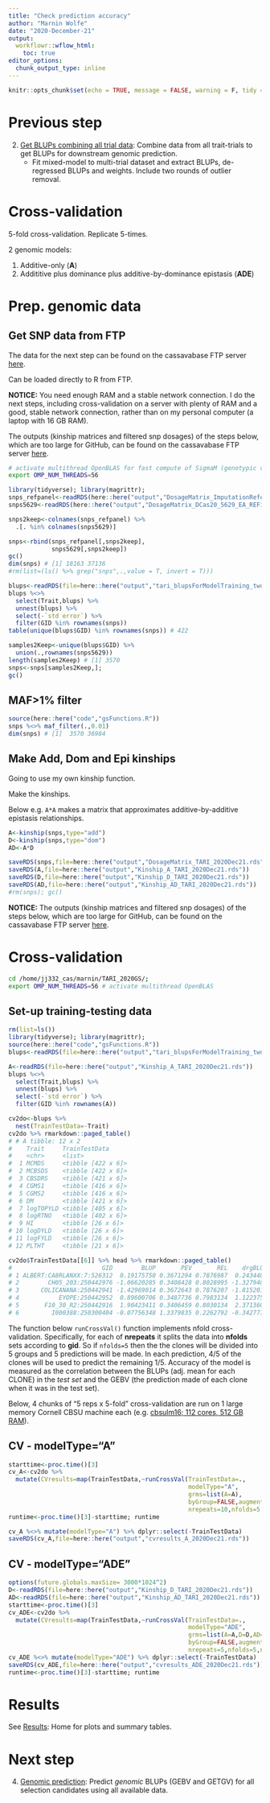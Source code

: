 ```yaml
---
title: "Check prediction accuracy"
author: "Marnin Wolfe"
date: "2020-December-21"
output: 
  workflowr::wflow_html:
    toc: true
editor_options:
  chunk_output_type: inline
---
```


```r
knitr::opts_chunk$set(echo = TRUE, message = FALSE, warning = F, tidy = T)
```

# Previous step

2. [Get BLUPs combining all trial data](02-GetBLUPs.html): Combine data from all trait-trials to get BLUPs for downstream genomic prediction. 
    -   Fit mixed-model to multi-trial dataset and extract BLUPs, de-regressed BLUPs and weights. Include two rounds of outlier removal.

# Cross-validation

5-fold cross-validation. Replicate 5-times.

2 genomic models:

1.  Additive-only (**A**)
2.  Addititive plus dominance plus additive-by-dominance epistasis (**ADE**)

# Prep. genomic data

## Get SNP data from FTP

The data for the next step can be found on the cassavabase FTP server [here](ftp://ftp.cassavabase.org/marnin_datasets/TARI_2020GS/).

Can be loaded directly to R from FTP.

**NOTICE:** You need enough RAM and a stable network connection. I do the next steps, including cross-validation on a server with plenty of RAM and a good, stable network connection, rather than on my personal computer (a laptop with 16 GB RAM).

The outputs (kinship matrices and filtered snp dosages) of the steps below, which are too large for GitHub, can be found on the cassavabase FTP server [here](ftp://ftp.cassavabase.org/marnin_datasets/TARI_2020GS/).

```bash
# activate multithread OpenBLAS for fast compute of SigmaM (genotypic var-covar matrix)
export OMP_NUM_THREADS=56
```

```r
library(tidyverse); library(magrittr); 
snps_refpanel<-readRDS(here::here("output","DosageMatrix_ImputationReferencePanel_StageVI_91119.rds"))
snps5629<-readRDS(here::here("output","DosageMatrix_DCas20_5629_EA_REFimputedAndFiltered.rds"))

snps2keep<-colnames(snps_refpanel) %>% 
  .[. %in% colnames(snps5629)]

snps<-rbind(snps_refpanel[,snps2keep],
            snps5629[,snps2keep]) 
gc()
dim(snps) # [1] 18163 37136
#rm(list=(ls() %>% grep("snps",.,value = T, invert = T)))
```

```r
blups<-readRDS(file=here::here("output","tari_blupsForModelTraining_twostage_asreml_2020Dec20.rds"))
blups %<>% 
  select(Trait,blups) %>% 
  unnest(blups) %>% 
  select(-`std error`) %>% 
  filter(GID %in% rownames(snps))
table(unique(blups$GID) %in% rownames(snps)) # 422
```

```r
samples2Keep<-unique(blups$GID) %>% 
  union(.,rownames(snps5629))
length(samples2Keep) # [1] 3570
snps<-snps[samples2Keep,]; 
gc()
```

## MAF\>1% filter

```r
source(here::here("code","gsFunctions.R"))
snps %<>% maf_filter(.,0.01)
dim(snps) # [1]  3570 36984
```

## Make Add, Dom and Epi kinships

Going to use my own kinship function.

Make the kinships.

Below e.g. `A*A` makes a matrix that approximates additive-by-additive epistasis relationships.

```r
A<-kinship(snps,type="add")
D<-kinship(snps,type="dom")
AD<-A*D

saveRDS(snps,file=here::here("output","DosageMatrix_TARI_2020Dec21.rds"))
saveRDS(A,file=here::here("output","Kinship_A_TARI_2020Dec21.rds"))
saveRDS(D,file=here::here("output","Kinship_D_TARI_2020Dec21.rds"))
saveRDS(AD,file=here::here("output","Kinship_AD_TARI_2020Dec21.rds"))
#rm(snps); gc()
```

**NOTICE:** The outputs (kinship matrices and filtered snp dosages) of the steps below, which are too large for GitHub, can be found on the cassavabase FTP server [here](ftp://ftp.cassavabase.org/marnin_datasets/TARI_2020GS/).

# Cross-validation

```bash
cd /home/jj332_cas/marnin/TARI_2020GS/; 
export OMP_NUM_THREADS=56 # activate multithread OpenBLAS 
```

## Set-up training-testing data

```r
rm(list=ls())
library(tidyverse); library(magrittr); 
source(here::here("code","gsFunctions.R"))
blups<-readRDS(file=here::here("output","tari_blupsForModelTraining_twostage_asreml_2020Dec20.rds"))

A<-readRDS(file=here::here("output","Kinship_A_TARI_2020Dec21.rds"))
blups %<>% 
  select(Trait,blups) %>% 
  unnest(blups) %>% 
  select(-`std error`) %>% 
  filter(GID %in% rownames(A))

cv2do<-blups %>%
  nest(TrainTestData=-Trait)
cv2do %>% rmarkdown::paged_table()
# # A tibble: 12 x 2
#    Trait     TrainTestData     
#    <chr>     <list>            
#  1 MCMDS     <tibble [422 x 6]>
#  2 MCBSDS    <tibble [422 x 6]>
#  3 CBSDRS    <tibble [421 x 6]>
#  4 CGMS1     <tibble [416 x 6]>
#  5 CGMS2     <tibble [416 x 6]>
#  6 DM        <tibble [421 x 6]>
#  7 logTOPYLD <tibble [405 x 6]>
#  8 logRTNO   <tibble [402 x 6]>
#  9 HI        <tibble [26 x 6]> 
# 10 logDYLD   <tibble [26 x 6]> 
# 11 logFYLD   <tibble [26 x 6]> 
# 12 PLTHT     <tibble [21 x 6]> 
```

```r
cv2do$TrainTestData[[6]] %>% head %>% rmarkdown::paged_table()
#                         GID        BLUP       PEV       REL    drgBLUP       WT
# 1 ALBERT:CA8RLANXX:7:526312  0.19175750 0.3671294 0.7876987  0.2434402 16.28405
# 2        CH05_203:250442976 -1.06620285 0.3408428 0.8028995 -1.3279406 17.41691
# 3      COLICANANA:250442941 -1.42969014 0.3672643 0.7876207 -1.8152014 16.27851
# 4           EYOPE:250442952  0.89600706 0.3487736 0.7983134  1.1223751 17.06352
# 5       F10_30_R2:250442916  1.90423411 0.3406459 0.8030134  2.3713604 17.42582
# 6         I000388:250300404 -0.07756348 1.3379835 0.2262792 -0.3427778  1.70979
```

The function below `runCrossVal()` function implements nfold cross-validation. Specifically, for each of **nrepeats** it splits the data into **nfolds** sets according to **gid**. So if `nfolds=5` then the the clones will be divided into 5 groups and 5 predictions will be made. In each prediction, 4/5 of the clones will be used to predict the remaining 1/5. Accuracy of the model is measured as the correlation between the BLUPs (adj. mean for each CLONE) in the *test set* and the GEBV (the prediction made of each clone when it was in the test set).

Below, 4 chunks of "5 reps x 5-fold" cross-validation are run on 1 large memory Cornell CBSU machine each (e.g. [cbsulm16; 112 cores, 512 GB RAM](https://biohpc.cornell.edu/lab/hardware.aspx)).

## CV - modelType="A"

```r
starttime<-proc.time()[3]
cv_A<-cv2do %>% 
  mutate(CVresults=map(TrainTestData,~runCrossVal(TrainTestData=.,
                                                  modelType="A",
                                                  grms=list(A=A),
                                                  byGroup=FALSE,augmentTP=NULL,
                                                  nrepeats=10,nfolds=5,ncores=25,gid="GID")))
runtime<-proc.time()[3]-starttime; runtime

cv_A %<>% mutate(modelType="A") %>% dplyr::select(-TrainTestData)
saveRDS(cv_A,file=here::here("output","cvresults_A_2020Dec21.rds"))
```

## CV - modelType="ADE"

```r
options(future.globals.maxSize= 3000*1024^2)
D<-readRDS(file=here::here("output","Kinship_D_TARI_2020Dec21.rds"))
AD<-readRDS(file=here::here("output","Kinship_AD_TARI_2020Dec21.rds"))
starttime<-proc.time()[3]
cv_ADE<-cv2do %>% 
  mutate(CVresults=map(TrainTestData,~runCrossVal(TrainTestData=.,
                                                  modelType="ADE",
                                                  grms=list(A=A,D=D,AD=AD),
                                                  byGroup=FALSE,augmentTP=NULL,
                                                  nrepeats=5,nfolds=5,ncores=25,gid="GID")))
cv_ADE %<>% mutate(modelType="ADE") %>% dplyr::select(-TrainTestData)
saveRDS(cv_ADE,file=here::here("output","cvresults_ADE_2020Dec21.rds"))
runtime<-proc.time()[3]-starttime; runtime

```

# Results

See [Results](05-Results.html): Home for plots and summary tables.

# Next step

4. [Genomic prediction](04-GetGBLUPs.html): Predict _genomic_ BLUPs (GEBV and GETGV) for all selection candidates using all available data.
